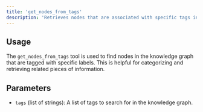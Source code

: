 ```yaml
---
title: 'get_nodes_from_tags'
description: 'Retrieves nodes that are associated with specific tags in the knowledge graph.'
---
```


## Usage

The `get_nodes_from_tags` tool is used to find nodes in the knowledge graph that are tagged with specific labels. This is helpful for categorizing and retrieving related pieces of information.

## Parameters

- `tags` (list of strings): A list of tags to search for in the knowledge graph.

